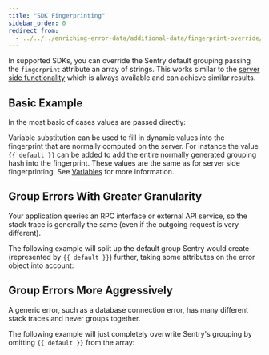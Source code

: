 ```yaml
---
title: "SDK Fingerprinting"
sidebar_order: 0
redirect_from:
  - ../../../enriching-error-data/additional-data/fingerprint-override/
---
```


In supported SDKs, you can override the Sentry default grouping passing the `fingerprint` attribute an array of strings. This works similar to the [server side functionality](../server-side-fingerprinting/) which is always available and
can achieve similar results.

<PlatformContent includePath="set-fingerprint/basic">

## Basic Example

In the most basic of cases values are passed directly:

</PlatformContent>

Variable substitution can be used to fill in dynamic values into the fingerprint that are normally computed on the server. For instance the value `{{ default }}` can be added to add the entire normally generated grouping hash into the fingerprint. These values are the same as for server side fingerprinting. See [Variables](../server-side-fingerprinting/#variables) for more information.

<PlatformContent includePath="set-fingerprint/rpc">

## Group Errors With Greater Granularity

Your application queries an RPC interface or external API service, so the stack trace is generally the same (even if the outgoing request is very different).

The following example will split up the default group Sentry would create (represented by `{{ default }}`) further, taking some attributes on the error object into account:

</PlatformContent>

<PlatformContent includePath="set-fingerprint/database-connection">

## Group Errors More Aggressively

A generic error, such as a database connection error, has many different stack traces and never groups together.

The following example will just completely overwrite Sentry's grouping by omitting `{{ default }}` from the array:

</PlatformContent>
